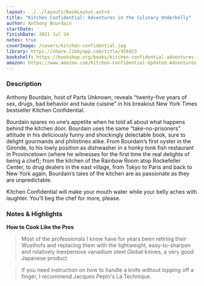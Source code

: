 ```yaml
---
layout: ../../layouts/BookLayout.astro
title: "Kitchen Confidential: Adventures in the Culinary Underbelly"
author: Anthony Bourdain
startDate:
finishDate: 2021 Jul 24
notes: true
coverImage: /covers/kitchen-confidential.jpg
library: https://share.libbyapp.com/title/456923
bookshelf: https://bookshop.org/books/kitchen-confidential-adventures-in-the-culinary-underbelly-9780060899226/9780060899226
amazon: https://www.amazon.com/Kitchen-Confidential-Updated-Adventures-Underbelly/dp/0060899220/
---
```


<ReadingTime
  startDate  = {frontmatter.startDate}
  finishDate = {frontmatter.finishDate}
/>

### Description
Anthony Bourdain, host of Parts Unknown, reveals “twenty-five years of sex, drugs, bad behavior and haute cuisine” in his breakout New York Times bestseller Kitchen Confidential.

Bourdain spares no one’s appetite when he told all about what happens behind the kitchen door. Bourdain uses the same “take-no-prisoners” attitude in his deliciously funny and shockingly delectable book, sure to delight gourmands and philistines alike. From Bourdain’s first oyster in the Gironde, to his lowly position as dishwasher in a honky tonk fish restaurant in Provincetown (where he witnesses for the first time the real delights of being a chef); from the kitchen of the Rainbow Room atop Rockefeller Center, to drug dealers in the east village, from Tokyo to Paris and back to New York again, Bourdain’s tales of the kitchen are as passionate as they are unpredictable.

Kitchen Confidential will make your mouth water while your belly aches with laughter. You’ll beg the chef for more, please.

### Notes & Highlights
**How to Cook Like the Pros**
> Most of the professionals I know have for years been retiring their Wusthofs and replacing them with the lightweight, easy-to-sharpen and relatively inexpensive vanadium steel Global knives, a very good Japanese product

> If you need instruction on how to handle a knife without lopping off a finger, I recommend Jacques Pepin's La Technique.

<BuyBook
  library   = {frontmatter.library}
  bookshelf = {frontmatter.bookshelf}
  amazon    = {frontmatter.amazon}
/>
